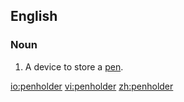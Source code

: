 ==English==

===Noun===
{{en-noun}}

#A device to store a [[pen]].

[[io:penholder]]
[[vi:penholder]]
[[zh:penholder]]